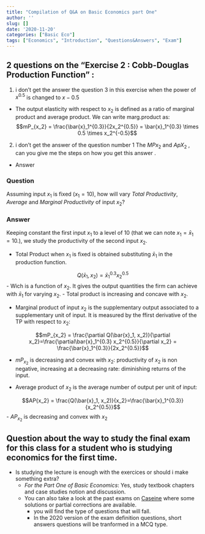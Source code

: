 ```yaml
---
title: "Compilation of Q&A on Basic Economics part One"
author: ''
slug: []
date: '2020-11-20'
categories: ["Basic Eco"]
tags: ["Economics", "Introduction", "Questions&Answers", "Exam"]
---
```


## 2 questions on the "Exercise 2 : Cobb-Douglas Production Function" :

1. i don't get the answer the question 3 in this exercise when the power of $x^0.5$ is changed to $x−0.5$

+ The output elasticity with respect to $x_2$ is defined as a ratio of marginal product and average product.
We can write marg.product as: $$mP_{x_2} = \frac{\bar{x}_1^{0.3}}{2x_2^{0.5}}  = \bar{x}_1^{0.3} \times 0.5 \times x_2^{-0.5}$$

2) i don't get the answer of the question number 1 The $MPx_2$ and $ApX_2$ , can you give me the steps on how you get this answer .

+ Answer

### Question

Assuming input $x_1$ is fixed ($x_1=10$), how will vary *Total Productivity*, *Average* and *Marginal Productivity* of input $x_2$?

### Answer

Keeping constant the first input $x_1$ to  a level of 10 (that we can note $x_1 = \bar{x}_1=10$.), we study the productivity of the second input $x_2$.


+ Total Product when $x_1$ is fixed is obtained substituting $\bar{x}_1$ in the production function.

$$Q(\bar{x}_1, x_2)= \bar{x}_1^{0.3} x_2^{0.5}$$
    - Wich is a function of $x_2$. It gives the output quantities the firm can achieve with $\bar{x}_1$ for varying $x_2$.
    - Total product is increasing and concave with $x_2$.

+ Marginal product of input $x_2$ is the supplementary output associated to a supplementary unit of input. It is measured by the ffirst derivative of the TP with respect to $x_2$:

$$mP_{x_2} = \frac{\partial Q(\bar{x}_1, x_2)}{\partial x_2}=\frac{\partial\bar{x}_1^{0.3} x_2^{0.5}}{\partial x_2} = \frac{\bar{x}_1^{0.3}}{2x_2^{0.5}}$$

   - $mP_{x_2}$ is decreasing and convex with $x_2$: productivity of $x_2$ is non negative, increasing at a decreasing rate: diminishing returns of the input.

+ Average product of $x_2$ is the average number of output per unit of input:

$$AP{x_2} = \frac{Q(\bar{x}_1, x_2)}{x_2}=\frac{\bar{x}_1^{0.3}}{x_2^{0.5}}$$
  - $AP_{x_2}$ is decreasing and convex with $x_2$




## Question about the way to study the final exam for this class for a student who is studying economics for the first time. 

+ Is studying the lecture is enough with the exercices or should i make something extra?   
   - *For the Part One of Basic Economics*: Yes, study textbook chapters and case studies notion and discussion.
   - You can also take a look at the past exams on [Caseine](https://moodle.caseine.org/mod/folder/view.php?id=18140) where some solutions or partial corrections are available.
      + you will find the type of questions that will fall. 
      + In the 2020 version of the exam definition questions, short answers questions will be tranformed in a MCQ type.
   
